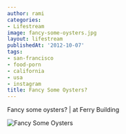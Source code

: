 ```yaml
---
author: rami
categories:
- Lifestream
image: fancy-some-oysters.jpg
layout: lifestream
publishedAt: '2012-10-07'
tags:
- san-francisco
- food-porn
- california
- usa
- instagram
title: Fancy Some Oysters?
---
```


Fancy some oysters? | at Ferry Building

![Fancy Some Oysters](/assets/images/content/lifestream/fancy-some-oysters.jpg)
